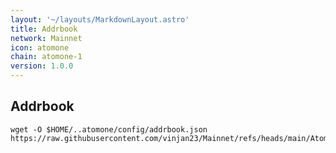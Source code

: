 ```yaml
---
layout: '~/layouts/MarkdownLayout.astro'
title: Addrbook
network: Mainnet
icon: atomone
chain: atomone-1
version: 1.0.0 
---
```

## Addrbook

```
wget -O $HOME/..atomone/config/addrbook.json https://raw.githubusercontent.com/vinjan23/Mainnet/refs/heads/main/Atomone/addrbook.json
```
